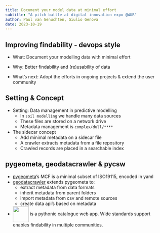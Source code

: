 ```yaml
---
title: Document your model data at minimal effort
subtitle: "A pitch battle at digital innovation expo @WUR"
author: Paul van Genuchten, Giulio Genova 
date: 2023-10-19
---
```


## Improving findability - devops style 

- What: Document your modelling data with minimal effort

- Why: Better findability and (re)usability of data

- What's next: Adopt the efforts in ongoing projects & extend the user community

## Setting & Concept

- Setting: Data management in predictive modelling
    - In `soil modelling` we handle many data sources
    - These files are stored on a network drive
    - Metadata management is `complex/dull/****`
- The sidecar concept
    - Add minimal metadata on a sidecar file
    - A crawler extracts metadata from a file repository
    - Crawled records are placed in a searchable index

## pygeometa, geodatacrawler & pycsw

- [pygeometa](https://github.com/geopython/pygeometa)'s MCF is a minimal subset of ISO19115, encoded in yaml 
- [geodatacrawler](https://pypi.org/project/geodatacrawler/) extends pygeometa to: 
    - extract metadata from data formats
    - inherit metadata from parent folders
    - import metadata from csv and remote sources
    - create data api's based on metadata
- [![](https://demo.pycsw.org/gisdata/static/logo-horizontal.png){height="50" style="vertical-align:middle"}](https://pycsw.org) is a pythonic catalogue web app. Wide standards support enables findability in multiple communities.